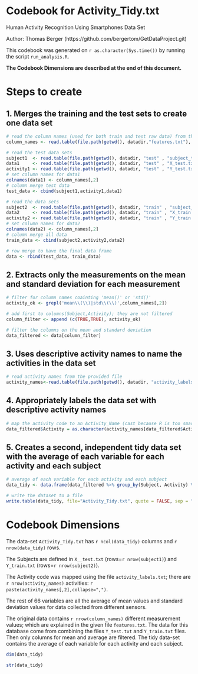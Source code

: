 Codebook for Activity_Tidy.txt
==============================

Human Activity Recognition Using Smartphones Data Set 

Author: Thomas Berger (https://github.com/bergertom/GetDataProject.git)

This codebook was generated on `r as.character(Sys.time())` by running the script ``run_analysis.R``.

**The Codebook Dimensions are described at the end of this document.**

Steps to create
===============

1. Merges the training and the test sets to create one data set
---------------------------------------------------------------
```r
# read the column names (used for both train and test raw data) from the file provided
column_names <- read.table(file.path(getwd(), datadir,"features.txt"), col.names=c("index", "column_name"))

# read the test data sets
subject1  <- read.table(file.path(getwd(), datadir, "test" , "subject_test.txt"), col.names=c("Subject"))
data1     <- read.table(file.path(getwd(), datadir, "test" , "X_test.txt"))
activity1 <- read.table(file.path(getwd(), datadir, "test" , "Y_test.txt"), col.names=c("Activity"))
# set column names for data1
colnames(data1) <- column_names[,2]
# column merge test data
test_data <- cbind(subject1,activity1,data1)

# read the data sets
subject2  <- read.table(file.path(getwd(), datadir, "train" , "subject_train.txt"), col.names=c("Subject"))
data2     <- read.table(file.path(getwd(), datadir, "train" , "X_train.txt"))
activity2 <- read.table(file.path(getwd(), datadir, "train" , "Y_train.txt"), col.names=c("Activity"))
# set column names for data2
colnames(data2) <- column_names[,2]
# column merge all data
train_data <- cbind(subject2,activity2,data2)

# row merge to have the final data frame
data <- rbind(test_data, train_data)
```

2. Extracts only the measurements on the mean and standard deviation for each measurement
-----------------------------------------------------------------------------------------
```r
# filter for column names coainting 'mean()' or 'std()'
activity_ok <- grepl('mean\\(\\)|std\\(\\)',column_names[,2])

# add first to columns(Subject,Activity); they are not filtered
column_filter <- append (c(TRUE,TRUE), activity_ok)

# filter the columns on the mean and standard deviation 
data_filtered <- data[column_filter]
```

3. Uses descriptive activity names to name the activities in the data set
-------------------------------------------------------------------------
```r
# read activity names from the provided file
activity_names<-read.table(file.path(getwd(), datadir, "activity_labels.txt"),sep=" ",col.names=c("activityLabel","Activity"))
```

4. Appropriately labels the data set with descriptive activity names
--------------------------------------------------------------------
```r
# map the activity code to an Activity_Name (cast because R is too smart, will use factor)
data_filtered$Activity = as.character(activity_names[data_filtered$Activity,2])
```

5. Creates a second, independent tidy data set with the average of each variable for each activity and each subject
---------------------------------------------------------------------------------------------------------------------
```r
# average of each variable for each activity and each subject
data_tidy <- data.frame(data_filtered %>% group_by(Subject, Activity) %>% summarise_each(funs(mean)))

# write the dataset to a file
write.table(data_tidy, file="Activity_Tidy.txt", quote = FALSE, sep = "\t", row.names = FALSE)
```

Codebook Dimensions
===================

The data-set ``Activity_Tidy.txt`` has `r ncol(data_tidy)` columns and `r nrow(data_tidy)` rows.

The Subjects are defined in ``X__test.txt`` (rows=`r nrow(subject1)`) and ``Y_train.txt`` (rows=`r nrow(subject2)`).

The Activity code was mapped using the file ``activity_labels.txt``; there are `r nrow(activity_names)` activities:
`r paste(activity_names[,2],collapse=",")`.

The rest of 66 variables are all the average of mean values and standard deviation values for data collected from different sensors.
 
The original data contains `r nrow(column_names) ` different measurement values; which are explained in the given file ``features.txt``.
The data for this database come from combining the files ``Y_test.txt`` and ``Y_train.txt`` files. Then only columns for mean and average are filtered.
The tidy data-set contains the average of each variable for each activity and each subject.

```r
dim(data_tidy)
```

```r
str(data_tidy)
```
